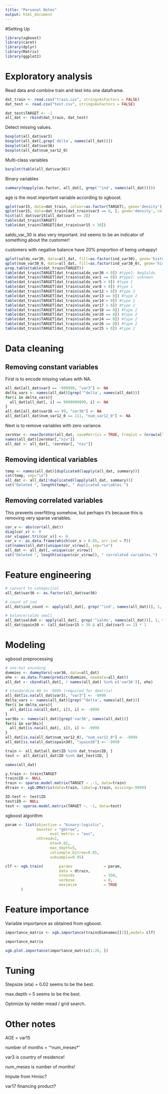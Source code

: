 ```yaml
---
title: "Personal Notes"
output: html_document
---
```


#Setting Up

```r
library(xgboost)
library(caret)
library(dplyr)
library(Matrix)
library(ggplot2)
```


# Exploratory analysis

Read data and combine train and test into one dataframe.

```r
dat_train <- read.csv("train.csv", stringsAsFactors = FALSE)
dat_test <- read.csv("test.csv", stringsAsFactors = FALSE)

dat_test$TARGET <- -1
all_dat <- rbind(dat_train, dat_test)
```

Detect missing values.

```r
boxplot(all_dat$var3)
boxplot(all_dat[,grep('delta', names(all_dat))])
boxplot(all_dat$var36)
boxplot(all_dat$num_var12_0)
```

Multi-class variables

```r
barplot(table(all_dat$var36))
```

Binary variables
```r
summary(mapply(as.factor, all_dat[, grep('^ind', names(all_dat))]))
```

age is the most important variable according to xgboost.

```r
qplot(var15, data=dat_train, colour=as.factor(TARGET), geom='density')
qplot(var15, data=dat_train[dat_train$var3 == 6, ], geom='density', col=as.factor(TARGET))
hist(all_dat$var15[all_dat$var3 == 2])
table(dat_train$TARGET)
table(dat_train$TARGET[dat_train$var15 > 30])
```

saldo_var_30 is also very important.
ind seems to be an indicator of something about the customer!

customers with negative balance have 20% proportion of being unhappy!

```r
qplot(saldo_var30, data=all_dat, fill=as.factor(ind_var30), geom='histogram')
qplot(num_var30_0, data=all_dat, fill=as.factor(ind_var30_0), geom='histogram')
prop.table(table(dat_train$TARGET))
table(dat_train$TARGET[dat_train$saldo_var30 < 0]) #type1: NegSaldo
table(dat_train$TARGET[dat_train$saldo_var1 == 0]) #type2: unknown
table(dat_train$TARGET[dat_train$saldo_var5 < 0]) #type 1
table(dat_train$TARGET[dat_train$saldo_var8 < 0]) #type 1
table(dat_train$TARGET[dat_train$saldo_var12 > 0]) #type 2
table(dat_train$TARGET[dat_train$saldo_var13 == 0]) #type 2
table(dat_train$TARGET[dat_train$saldo_var14 > 0]) #type 2
table(dat_train$TARGET[dat_train$saldo_var17 > 0]) #type 2
table(dat_train$TARGET[dat_train$saldo_var18 == 0]) #type 2
table(dat_train$TARGET[dat_train$saldo_var20 == 0]) #type 2
table(dat_train$TARGET[dat_train$saldo_var24 == 0]) #type 2
table(dat_train$TARGET[dat_train$saldo_var26 == 0]) #type 2
table(dat_train$TARGET[dat_train$saldo_var25 > 0]) #type 2
```

# Data cleaning

## Removing constant variables

First is to encode missing values with NA.

```r
all_dat[all_dat$var3 == -999999, "var3"] <- NA
delta_vars <- names(all_dat)[grep('^delta', names(all_dat))]
for(i in delta_vars){
  all_dat[all_dat[, i] == 9999999999, i] <- NA
}
all_dat[all_dat$var36 == 99, "var36"] <- NA
all_dat[all_dat$num_var12_0 == 111, "num_var12_0"] <- NA
```

Next is to remove variables with zero variance.

```r
zeroVar <- nearZeroVar(all_dat, saveMetrics = TRUE, freqCut = (nrow(all_dat) - 10)/10,uniqueCut = 1000/nrow(all_dat))
names(all_dat)[zeroVar[,"nzv"]]
all_dat <- all_dat[, !zeroVar[, "nzv"]]
```

## Removing identical variables

```r
temp <- names(all_dat)[duplicated(lapply(all_dat, summary))]
cat(temp, sep="\n")
all_dat <- all_dat[!duplicated(lapply(all_dat, summary))]
cat("Deleted ", length(temp), " duplicated variables.")
```

## Removing correlated variables

This prevents overfitting somehow, but perhaps it's because this is removing very sparse variables.

```r
cor_v <- abs(cor(all_dat))
diag(cor_v) <- 0
cor_v[upper.tri(cor_v)] <- 0
cor_v <- as.data.frame(which(cor_v > 0.85, arr.ind = T))
cat(names(all_dat)[unique(cor_v$row)], sep="\n")
all_dat <- all_dat[,-unique(cor_v$row)]
cat("Deleted ", length(unique(cor_v$row)), " correlated variables.")
```

# Feature engineering

```r
# convert to categorical
all_dat$var36 <- as.factor(all_dat$var36)

# count of ind
all_dat$ind_count <- apply(all_dat[, grep('^ind', names(all_dat))], 1, function(x)(sum(x == 0)))

# balance/saldo small
all_dat$saldo0 <- apply(all_dat[, grep('^saldo', names(all_dat))], 1, function(x)(sum(x < 0)))
all_dat$spain30 <- (all_dat$var15 > 30 & all_dat$var3 == 2) * 1
```

# Modeling

xgboost preprocessing

```r

# one-hot encoding
dummies <- dummyVars(~var36, data=all_dat)
ohe <- as.data.frame(predict(dummies, newdata=all_dat))
all_dat <- cbind(all_dat[, ! names(all_dat) %in% c('var36')], ohe)

# standardize NA to -9999 (required for dmatrix)
all_dat[is.na(all_dat$var3), "var3"] <- -9999
delta_vars <- names(all_dat)[grep('^delta', names(all_dat))]
for(i in delta_vars){
  all_dat[is.na(all_dat[, i]), i] <- -9999
}
var36s <- names(all_dat)[grep('var36', names(all_dat))]
for(i in var36s){
  all_dat[is.na(all_dat[, i]), i] <- -9999
}
all_dat[is.na(all_dat$num_var12_0), "num_var12_0"] <- -9999
all_dat[is.na(all_dat$spain30), "spain30"] <- -9999

train <- all_dat[all_dat$ID %in% dat_train$ID, ]
test <- all_dat[all_dat$ID %in% dat_test$ID, ]

names(all_dat)

y.train <- train$TARGET
train$ID <- NULL
train <- sparse.model.matrix(TARGET ~ .-1, data=train)
dtrain <- xgb.DMatrix(data=train, label=y.train, missing=-9999)

ID.test <- test$ID
test$ID <- NULL
test <- sparse.model.matrix(TARGET ~. -1, data=test)
```

xgboost algorithm

```r
param <- list(objective = "binary:logistic",
              booster = "gbtree",
			        eval_metric = "auc",
              nthread=2,
			        eta=0.02,
			        max_depth=5,
			        colsample_bytree=0.85,
			        subsample=0.95)

clf <- xgb.train(       params              = param,
                        data = dtrain,
                        nrounds             = 350,
                        verbose             = 0,
                        maximize            = TRUE
       )
```

# Feature importance

Variable importance as obtained from xgboost.

```r
importance_matrix <- xgb.importance(train@Dimnames[[2]],model= clf)

importance_matrix

xgb.plot.importance(importance_matrix[1:20, ])
```


# Tuning

Stepsize (eta) = 0.02 seems to be the best.

max.depth = 5 seems to be the best.

Optimize by nelder mead / grid search.

# Other notes

AGE = var15

number of months = '^num_meses*'

var3 is country of residence!

num_meses is number of months!

Impute from Hmisc?

var17 financing product?